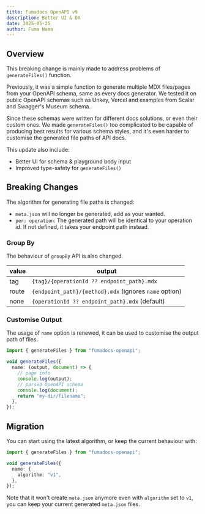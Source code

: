 ```yaml
---
title: Fumadocs OpenAPI v9
description: Better UI & DX
date: 2025-05-25
author: Fuma Nama
---
```


## Overview

This breaking change is mainly made to address problems of `generateFiles()` function.

Previously, it was a simple function to generate multiple MDX files/pages from your OpenAPI schema, same as every docs generator.
We tested it on public OpenAPI schemas such as Unkey, Vercel and examples from Scalar and Swagger's Museum schema.

Since these schemas were written for different docs solutions, or even their custom ones.
We made `generateFiles()` too complicated to be capable of producing best results for various schema styles, and it's even harder to customise the generated file paths of API docs.

This update also include:

- Better UI for schema & playground body input
- Improved type-safety for `generateFiles()`

## Breaking Changes

The algorithm for generating file paths is changed:

- `meta.json` will no longer be generated, add as your wanted.
- `per: operation`: The generated path will be identical to your operation id. If not defined, it takes your endpoint path instead.

### Group By

The behaviour of `groupBy` API is also changed.

| value | output                                                 |
| ----- | ------------------------------------------------------ |
| tag   | `{tag}/{operationId ?? endpoint_path}.mdx`             |
| route | `{endpoint_path}/{method}.mdx` (ignores `name` option) |
| none  | `{operationId ?? endpoint_path}.mdx` (default)         |

### Customise Output

The usage of `name` option is renewed, it can be used to customise the output path of files.

```ts
import { generateFiles } from "fumadocs-openapi";

void generateFiles({
  name: (output, document) => {
    // page info
    console.log(output);
    // parsed OpenAPI schema
    console.log(document);
    return "my-dir/filename";
  },
});
```

## Migration

You can start using the latest algorithm, or keep the current behaviour with:

```ts
import { generateFiles } from "fumadocs-openapi";

void generateFiles({
  name: {
    algorithm: "v1",
  },
});
```

Note that it won't create `meta.json` anymore even with `algorithm` set to `v1`, you can keep your current generated `meta.json` files.
